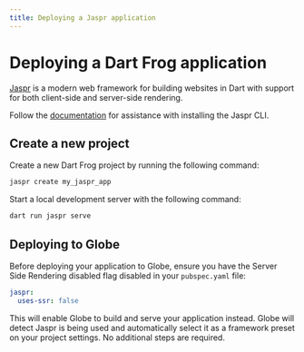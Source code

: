 ```yaml
---
title: Deploying a Jaspr application
---
```


# Deploying a Dart Frog application

[Jaspr](https://pub.dev/packages/jaspr) is a modern web framework for building websites in Dart with support for both client-side and server-side rendering.

Follow the [documentation](https://pub.dev/packages/jaspr#get-started) for assistance with installing the Jaspr CLI.

## Create a new project

Create a new Dart Frog project by running the following command:

```bash
jaspr create my_jaspr_app
```

Start a local development server with the following command:

```bash
dart run jaspr serve
```

## Deploying to Globe

Before deploying your application to Globe, ensure you have the Server Side Rendering disabled flag disabled in your `pubspec.yaml` file:

```yaml
jaspr:
  uses-ssr: false
```

This will enable Globe to build and serve your application instead. Globe will detect Jaspr is being used and automatically select it as a framework preset on your project settings. No additional steps are required.
